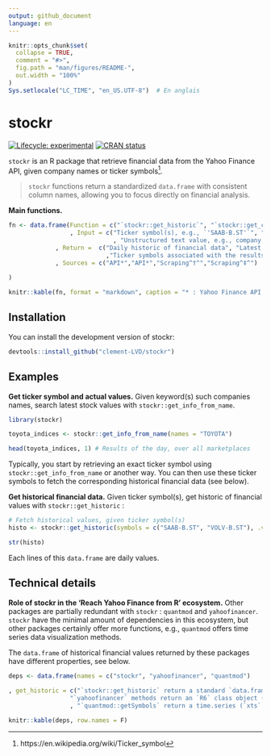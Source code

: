 ```yaml
---
output: github_document
language: en
---
```


<!-- README.md is generated from README.Rmd. Please edit that file -->

```r
knitr::opts_chunk$set(
  collapse = TRUE,
  comment = "#>",
  fig.path = "man/figures/README-",
  out.width = "100%"
)
Sys.setlocale("LC_TIME", "en_US.UTF-8")  # En anglais

```

# stockr

<!-- badges: start -->
[![Lifecycle: experimental](https://img.shields.io/badge/lifecycle-experimental-orange.svg)](https://lifecycle.r-lib.org/articles/stages.html#experimental)
[![CRAN status](https://www.r-pkg.org/badges/version/stockr)](https://CRAN.R-project.org/package=stockr)
<!-- badges: end -->

`stockr` is an R package that retrieve financial data from the Yahoo Finance API, given company names or ticker symbols^[https://en.wikipedia.org/wiki/Ticker_symbol].

> `stockr` functions return a standardized `data.frame` with consistent column names, allowing you to focus directly on financial analysis.

**Main functions.**

```r
fn <- data.frame(Function = c("`stockr::get_historic`", "`stockr::get_changes`","`stockr::get_info_from_name`", "`stockr::get_indices()`" ) 
                 , Input = c("Ticker symbol(s), e.g., `'SAAB-B.ST'`", "Currencies, e.g., convert from `'USD'` to `'EUR'`"
                             , "Unstructured text value, e.g., company name(s) such as `'SAAB'`" , "")
             , Return =  c("Daily historic of financial data", "Latest exchange rates"
                           ,"Ticker symbols associated with the results, and latest financial insights on these symbols" , "World financial indices and their actual values")
             , Sources = c("API*","API*","Scraping^†^","Scraping^‡^")
          
)

knitr::kable(fn, format = "markdown", caption = "* : Yahoo Finance API, e.g., https://query1.finance.yahoo.com/v1/finance/currencies <br>† : Scraping from https://finance.yahoo.com/lookup/  <br>‡ : Scraping from https://finance.yahoo.com/markets/world-indices/")

```
   
          
## Installation

You can install the development version of stockr:

``` r
devtools::install_github("clement-LVD/stockr")
```

## Examples

**Get ticker symbol and actual values.** Given keyword(s) such companies names, search latest stock values with `stockr::get_info_from_name`.

```r
library(stockr)

toyota_indices <- stockr::get_info_from_name(names = "TOYOTA")

head(toyota_indices, 1) # Results of the day, over all marketplaces
```

Typically, you start by retrieving an exact ticker symbol using `stockr::get_info_from_name` or another way. You can then use these ticker symbols to fetch the corresponding historical financial data (see below).

**Get historical financial data.**  Given ticker symbol(s), get historic of financial values with `stockr::get_historic` :

```r

# Fetch historical values, given ticker symbol(s)
histo <- stockr::get_historic(symbols = c("SAAB-B.ST", "VOLV-B.ST"), .verbose = FALSE)

str(histo)

```

Each lines of this `data.frame` are daily values.

## Technical details

**Role of stockr in the 'Reach Yahoo Finance from R' ecosystem.** Other packages are partially redundant with `stockr` : `quantmod` and `yahoofinancer`. `stockr` have the minimal amount of dependencies in this ecosystem, but other packages certainly offer more functions, e.g., `quantmod` offers time series data visualization methods.

The `data.frame` of historical financial values returned by these packages have different properties, see below. 

```r

deps <- data.frame(names = c("stockr", "yahoofinancer", "quantmod")
  
, get_historic = c("`stockr::get_historic` return a standard `data.frame`",
                 "`yahoofinancer` methods return an `R6` class object (e.g., `Ticker$get_history`)"
                 , "`quantmod::getSymbols` return a time.series (`xts` & `zoo` object)" ) )

knitr::kable(deps, row.names = F)


```



